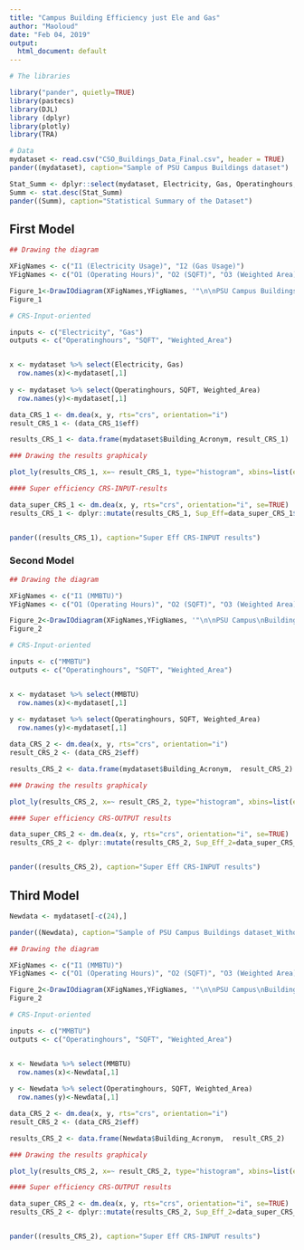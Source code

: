 ```yaml
---
title: "Campus Building Efficiency just Ele and Gas"
author: "Maoloud"
date: "Feb 04, 2019"
output:
  html_document: default
---
```



```r
# The libraries

library("pander", quietly=TRUE)
library(pastecs)
library(DJL)
library (dplyr)
library(plotly)
library(TRA)
```

```r
# Data
mydataset <- read.csv("CSO_Buildings_Data_Final.csv", header = TRUE)
pander((mydataset), caption="Sample of PSU Campus Buildings dataset")
```

```r
Stat_Summ <- dplyr::select(mydataset, Electricity, Gas, Operatinghours, SQFT, Weighted_Area)
Summ <- stat.desc(Stat_Summ)
pander((Summ), caption="Statistical Summary of the Dataset")
```

## First Model

```r
## Drawing the diagram

XFigNames <- c("I1 (Electricity Usage)", "I2 (Gas Usage)")  
YFigNames <- c("O1 (Operating Hours)", "O2 (SQFT)", "O3 (Weighted Area)")

Figure_1<-DrawIOdiagram(XFigNames,YFigNames, '"\n\nPSU Campus Buildings Efficiency Model\n\n "' )
Figure_1
```

```r
# CRS-Input-oriented

inputs <- c("Electricity", "Gas")
outputs <- c("Operatinghours", "SQFT", "Weighted_Area")


x <- mydataset %>% select(Electricity, Gas)
  row.names(x)<-mydataset[,1]
  
y <- mydataset %>% select(Operatinghours, SQFT, Weighted_Area)
  row.names(y)<-mydataset[,1] 

data_CRS_1 <- dm.dea(x, y, rts="crs", orientation="i")
result_CRS_1 <- (data_CRS_1$eff)

results_CRS_1 <- data.frame(mydataset$Building_Acronym, result_CRS_1)

```

```r
### Drawing the results graphicaly

plot_ly(results_CRS_1, x=~ result_CRS_1, type="histogram", xbins=list(end=1.01,size=.09,start=0), nbinsx=15)
```

```r
#### Super efficiency CRS-INPUT-results 

data_super_CRS_1 <- dm.dea(x, y, rts="crs", orientation="i", se=TRUE)
results_CRS_1 <- dplyr::mutate(results_CRS_1, Sup_Eff=data_super_CRS_1$eff)


pander((results_CRS_1), caption="Super Eff CRS-INPUT results") 
```


### Second Model

```r
## Drawing the diagram

XFigNames <- c("I1 (MMBTU)")  
YFigNames <- c("O1 (Operating Hours)", "O2 (SQFT)", "O3 (Weighted Area)")

Figure_2<-DrawIOdiagram(XFigNames,YFigNames, '"\n\nPSU Campus\nBuildings Efficiency\n Model\n\n "' )
Figure_2
```

```r
# CRS-Input-oriented

inputs <- c("MMBTU")
outputs <- c("Operatinghours", "SQFT", "Weighted_Area")


x <- mydataset %>% select(MMBTU)
  row.names(x)<-mydataset[,1]
  
y <- mydataset %>% select(Operatinghours, SQFT, Weighted_Area)
  row.names(y)<-mydataset[,1] 

data_CRS_2 <- dm.dea(x, y, rts="crs", orientation="i")
result_CRS_2 <- (data_CRS_2$eff)

results_CRS_2 <- data.frame(mydataset$Building_Acronym,  result_CRS_2)

```

```r
### Drawing the results graphicaly

plot_ly(results_CRS_2, x=~ result_CRS_2, type="histogram", xbins=list(end=1.01,size=.09,start=0), nbinsx=15)
```

```r
#### Super efficiency CRS-OUTPUT results 

data_super_CRS_2 <- dm.dea(x, y, rts="crs", orientation="i", se=TRUE)
results_CRS_2 <- dplyr::mutate(results_CRS_2, Sup_Eff_2=data_super_CRS_2$eff)


pander((results_CRS_2), caption="Super Eff CRS-INPUT results") 
```


## Third Model

```r
Newdata <- mydataset[-c(24),]

pander((Newdata), caption="Sample of PSU Campus Buildings dataset_Without KMC&PNT")
```


```r
## Drawing the diagram

XFigNames <- c("I1 (MMBTU)")  
YFigNames <- c("O1 (Operating Hours)", "O2 (SQFT)", "O3 (Weighted Area)")

Figure_2<-DrawIOdiagram(XFigNames,YFigNames, '"\n\nPSU Campus\nBuildings Efficiency\n Model\n\n "' )
Figure_2
```

```r
# CRS-Input-oriented

inputs <- c("MMBTU")
outputs <- c("Operatinghours", "SQFT", "Weighted_Area")


x <- Newdata %>% select(MMBTU)
  row.names(x)<-Newdata[,1]
  
y <- Newdata %>% select(Operatinghours, SQFT, Weighted_Area)
  row.names(y)<-Newdata[,1] 

data_CRS_2 <- dm.dea(x, y, rts="crs", orientation="i")
result_CRS_2 <- (data_CRS_2$eff)

results_CRS_2 <- data.frame(Newdata$Building_Acronym,  result_CRS_2)

```

```r
### Drawing the results graphicaly

plot_ly(results_CRS_2, x=~ result_CRS_2, type="histogram", xbins=list(end=1.01,size=.09,start=0), nbinsx=15)
```

```r
#### Super efficiency CRS-OUTPUT results 

data_super_CRS_2 <- dm.dea(x, y, rts="crs", orientation="i", se=TRUE)
results_CRS_2 <- dplyr::mutate(results_CRS_2, Sup_Eff_2=data_super_CRS_2$eff)


pander((results_CRS_2), caption="Super Eff CRS-INPUT results") 
```
